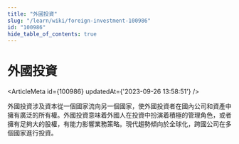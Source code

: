 ```yaml
---
title: "外國投資"
slug: "/learn/wiki/foreign-investment-100986"
id: "100986"
hide_table_of_contents: true
---
```



# 外國投資

<ArticleMeta id={100986} updatedAt={'2023-09-26 13:58:51'} />
<div className='border-solid border-b border-t-0 my-4 border-[var(--ifm-color-gray-300)]' />

外國投資涉及資本從一個國家流向另一個國家，使外國投資者在國內公司和資產中擁有廣泛的所有權。外國投資意味着外國人在投資中扮演着積極的管理角色，或者擁有足夠大的股權，有能力影響業務策略。現代趨勢傾向於全球化，跨國公司在多個國家進行投資。
